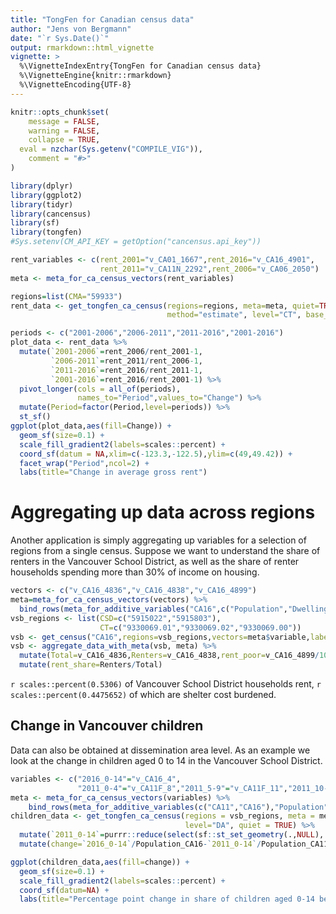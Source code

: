 ```yaml
---
title: "TongFen for Canadian census data"
author: "Jens von Bergmann"
date: "`r Sys.Date()`"
output: rmarkdown::html_vignette
vignette: >
  %\VignetteIndexEntry{TongFen for Canadian census data}
  %\VignetteEngine{knitr::rmarkdown}
  %\VignetteEncoding{UTF-8}
---
```


```r
knitr::opts_chunk$set(
	message = FALSE,
	warning = FALSE,
	collapse = TRUE,
  eval = nzchar(Sys.getenv("COMPILE_VIG")),
	comment = "#>"
)
```


```r
library(dplyr)
library(ggplot2)
library(tidyr)
library(cancensus)
library(sf)
library(tongfen)
#Sys.setenv(CM_API_KEY = getOption("cancensus.api_key"))
```



```r
rent_variables <- c(rent_2001="v_CA01_1667",rent_2016="v_CA16_4901",  
                    rent_2011="v_CA11N_2292",rent_2006="v_CA06_2050")
meta <- meta_for_ca_census_vectors(rent_variables) 

regions=list(CMA="59933")
rent_data <- get_tongfen_ca_census(regions=regions, meta=meta, quiet=TRUE,
                                   method="estimate", level="CT", base_geo = "CA16")
```


```r
periods <- c("2001-2006","2006-2011","2011-2016","2001-2016")
plot_data <- rent_data %>%
  mutate(`2001-2006`=rent_2006/rent_2001-1,
         `2006-2011`=rent_2011/rent_2006-1,
         `2011-2016`=rent_2016/rent_2011-1,
         `2001-2016`=rent_2016/rent_2001-1) %>%
  pivot_longer(cols = all_of(periods),
               names_to="Period",values_to="Change") %>%
  mutate(Period=factor(Period,level=periods)) %>%
  st_sf()
ggplot(plot_data,aes(fill=Change)) + 
  geom_sf(size=0.1) +
  scale_fill_gradient2(labels=scales::percent) +
  coord_sf(datum = NA,xlim=c(-123.3,-122.5),ylim=c(49,49.42)) +
  facet_wrap("Period",ncol=2) +
  labs(title="Change in average gross rent")
```


# Aggregating up data across regions

Another application is simply aggregating up variables for a selection of regions from a single census. Suppose we want to understand the share of renters in the Vancouver School District, as well as the share of renter households spending more than 30% of income on housing.


```r
vectors <- c("v_CA16_4836","v_CA16_4838","v_CA16_4899")
meta=meta_for_ca_census_vectors(vectors) %>%
  bind_rows(meta_for_additive_variables("CA16",c("Population","Dwellings","Households")))
vsb_regions <- list(CSD=c("5915022","5915803"),
                    CT=c("9330069.01","9330069.02","9330069.00"))
vsb <- get_census("CA16",regions=vsb_regions,vectors=meta$variable,labels="short")
vsb <- aggregate_data_with_meta(vsb, meta) %>%
  mutate(Total=v_CA16_4836,Renters=v_CA16_4838,rent_poor=v_CA16_4899/100) %>%
  mutate(rent_share=Renters/Total)
```

`r scales::percent(0.5306)` of Vancouver School District households rent, `r scales::percent(0.4475652)` of which are shelter cost burdened.


## Change in Vancouver children
Data can also be obtained at dissemination area level. As an example we look at the change in children aged 0 to 14 in the Vancouver School District.

```r
variables <- c("2016_0-14"="v_CA16_4",
               "2011_0-4"="v_CA11F_8","2011_5-9"="v_CA11F_11","2011_10-14"="v_CA11F_14")
meta <- meta_for_ca_census_vectors(variables) %>%
    bind_rows(meta_for_additive_variables(c("CA11","CA16"),"Population"))
children_data <- get_tongfen_ca_census(regions = vsb_regions, meta = meta, 
                                       level="DA", quiet = TRUE) %>%
  mutate(`2011_0-14`=purrr::reduce(select(sf::st_set_geometry(.,NULL), starts_with("2011_")), `+`)) %>%
  mutate(change=`2016_0-14`/Population_CA16-`2011_0-14`/Population_CA11)

ggplot(children_data,aes(fill=change)) +
  geom_sf(size=0.1) +
  scale_fill_gradient2(labels=scales::percent) +
  coord_sf(datum=NA) +
  labs(title="Percentage point change in share of children aged 0-14 between 2011 and 2016",fill=NULL)
```

